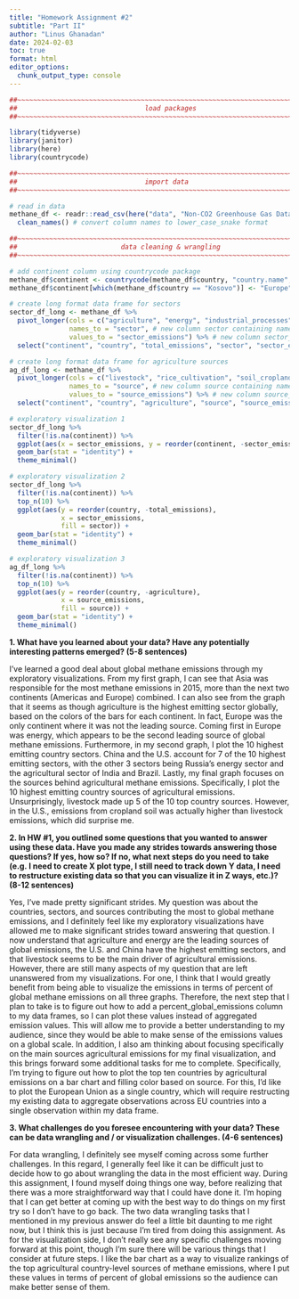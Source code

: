```yaml
---
title: "Homework Assignment #2" 
subtitle: "Part II"
author: "Linus Ghanadan"
date: 2024-02-03
toc: true
format: html
editor_options: 
  chunk_output_type: console
---
```


```r
##~~~~~~~~~~~~~~~~~~~~~~~~~~~~~~~~~~~~~~~~~~~~~~~~~~~~~~~~~~~~~~~~~~~~~~~~~~~~~~
##                                load packages                             ----
##~~~~~~~~~~~~~~~~~~~~~~~~~~~~~~~~~~~~~~~~~~~~~~~~~~~~~~~~~~~~~~~~~~~~~~~~~~~~~~

library(tidyverse)
library(janitor)
library(here)
library(countrycode)
```

```r
##~~~~~~~~~~~~~~~~~~~~~~~~~~~~~~~~~~~~~~~~~~~~~~~~~~~~~~~~~~~~~~~~~~~~~~~~~~~~~~
##                                import data                               ----
##~~~~~~~~~~~~~~~~~~~~~~~~~~~~~~~~~~~~~~~~~~~~~~~~~~~~~~~~~~~~~~~~~~~~~~~~~~~~~~

# read in data
methane_df <- readr::read_csv(here("data", "Non-CO2 Greenhouse Gas Data Tool  US EPAZoom inZoom out2000Copyright (c) 2015 Highsoft AS, Based on data from Natural EarthChart context menu.csv")) %>% 
  clean_names() # convert column names to lower_case_snake format
```

```r
##~~~~~~~~~~~~~~~~~~~~~~~~~~~~~~~~~~~~~~~~~~~~~~~~~~~~~~~~~~~~~~~~~~~~~~~~~~~~~~
##                          data cleaning & wrangling                       ----
##~~~~~~~~~~~~~~~~~~~~~~~~~~~~~~~~~~~~~~~~~~~~~~~~~~~~~~~~~~~~~~~~~~~~~~~~~~~~~~

# add continent column using countrycode package
methane_df$continent <- countrycode(methane_df$country, "country.name", "continent")
methane_df$continent[which(methane_df$country == "Kosovo")] <- "Europe" # manually assign country "Kosovo" to continent "Europe"

# create long format data frame for sectors
sector_df_long <- methane_df %>% 
  pivot_longer(cols = c("agriculture", "energy", "industrial_processes", "waste"), # remove sector columns
               names_to = "sector", # new column sector containing names from original sector columns
               values_to = "sector_emissions") %>% # new column sector_emissions containing values from original sector sectors columns
  select("continent", "country", "total_emissions", "sector", "sector_emissions")

# create long format data frame for agriculture sources
ag_df_long <- methane_df %>%
  pivot_longer(cols = c("livestock", "rice_cultivation", "soil_cropland", "other_ag_ch4_and_n2o"), # remove ag source columns
               names_to = "source", # new column source containing names from original ag source columns
               values_to = "source_emissions") %>% # new column source_emissions containing values from original ag source columns
  select("continent", "country", "agriculture", "source", "source_emissions")

```


```r
# exploratory visualization 1
sector_df_long %>%
  filter(!is.na(continent)) %>% 
  ggplot(aes(x = sector_emissions, y = reorder(continent, -sector_emissions), fill = sector)) +
  geom_bar(stat = "identity") +
  theme_minimal()
```

```r
# exploratory visualization 2
sector_df_long %>%
  filter(!is.na(continent)) %>% 
  top_n(10) %>% 
  ggplot(aes(y = reorder(country, -total_emissions),
             x = sector_emissions,
             fill = sector)) +
  geom_bar(stat = "identity") +
  theme_minimal()
```


```r
# exploratory visualization 3
ag_df_long %>%
  filter(!is.na(continent)) %>% 
  top_n(10) %>%  
  ggplot(aes(y = reorder(country, -agriculture),
             x = source_emissions,
             fill = source)) +
  geom_bar(stat = "identity") +
  theme_minimal()
```

**1. What have you learned about your data? Have any potentially interesting patterns emerged? (5-8 sentences)**

I've learned a good deal about global methane emissions through my exploratory visualizations. From my first graph, I can see that Asia was responsible for the most methane emissions in 2015, more than the next two continents (Americas and Europe) combined. I can also see from the graph that it seems as though agriculture is the highest emitting sector globally, based on the colors of the bars for each continent. In fact, Europe was the only continent where it was not the leading source. Coming first in Europe was energy, which appears to be the second leading source of global methane emissions. Furthermore, in my second graph, I plot the 10 highest emitting country sectors. China and the U.S. account for 7 of the 10 highest emitting sectors, with the other 3 sectors being Russia's energy sector and the agricultural sector of India and Brazil. Lastly, my final graph focuses on the sources behind agricultural methane emissions. Specifically, I plot the 10 highest emitting country sources of agricultural emissions. Unsurprisingly, livestock made up 5 of the 10 top country sources. However, in the U.S., emissions from cropland soil was actually higher than livestock emissions, which did surprise me.

**2. In HW #1, you outlined some questions that you wanted to answer using these data. Have you made any strides towards answering those questions? If yes, how so? If no, what next steps do you need to take (e.g. I need to create X plot type, I still need to track down Y data, I need to restructure existing data so that you can visualize it in Z ways, etc.)? (8-12 sentences)**

Yes, I've made pretty significant strides. My question was about the countries, sectors, and sources contributing the most to global methane emissions, and I definitely feel like my exploratory visualizations have allowed me to make significant strides toward answering that question. I now understand that agriculture and energy are the leading sources of global emissions, the U.S. and China have the highest emitting sectors, and that livestock seems to be the main driver of agricultural emissions. However, there are still many aspects of my question that are left unanswered from my visualizations. For one, I think that I would greatly benefit from being able to visualize the emissions in terms of percent of global methane emissions on all three graphs. Therefore, the next step that I plan to take is to figure out how to add a percent_global_emissions column to my data frames, so I can plot these values instead of aggregated emission values. This will allow me to provide a better understanding to my audience, since they would be able to make sense of the emissions values on a global scale. In addition, I also am thinking about focusing specifically on the main sources agricultural emissions for my final visualization, and this brings forward some additional tasks for me to complete. Specifically, I'm trying to figure out how to plot the top ten countries by agricultural emissions on a bar chart and filling color based on source. For this, I'd like to plot the European Union as a single country, which will require restructing my existing data to aggregate observations across EU countries into a single observation within my data frame.


**3. What challenges do you foresee encountering with your data? These can be data wrangling and / or visualization challenges. (4-6 sentences)**

For data wrangling, I definitely see myself coming across some further challenges. In this regard, I generally feel like it can be difficult just to decide how to go about wrangling the data in the most efficient way. During this assignment, I found myself doing things one way, before realizing that there was a more straightforward way that I could have done it. I'm hoping that I can get better at coming up with the best way to do things on my first try so I don't have to go back. The two data wrangling tasks that I mentioned in my previous answer do feel a little bit daunting to me right now, but I think this is just because I'm tired from doing this assignment. As for the visualization side, I don't really see any specific challenges moving forward at this point, though I'm sure there will be various things that I consider at future steps. I like the bar chart as a way to visualize rankings of the top agricultural country-level sources of methane emissions, where I put these values in terms of percent of global emissions so the audience can make better sense of them.
